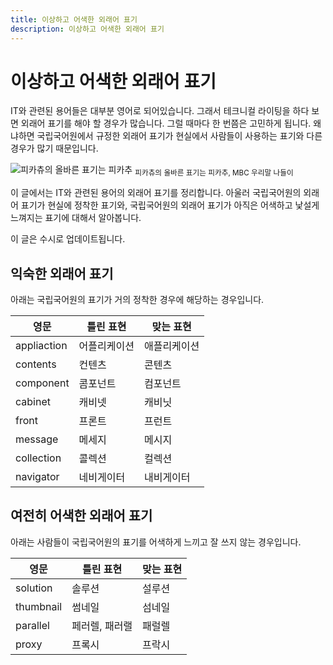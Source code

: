 ```yaml
---
title: 이상하고 어색한 외래어 표기
description: 이상하고 어색한 외래어 표기
---
```



# 이상하고 어색한 외래어 표기
IT와 관련된 용어들은 대부분 영어로 되어있습니다. 그래서 테크니컬 라이팅을 하다 보면 외래어 표기를 해야 할 경우가 많습니다.
그럴 때마다 한 번쯤은 고민하게 됩니다. 왜냐하면 국립국어원에서 규정한 외래어 표기가 현실에서 사람들이 사용하는 표기와 다른 경우가 많기 때문입니다.

![피카츄의 올바른 표기는 피카추](/images/technical_writing/technical_writing_01.jpeg)
<sub>피카츄의 올바른 표기는 피카추, MBC 우리말 나들이</sub>

이 글에서는 IT와 관련된 용어의 외래어 표기를 정리합니다.
아울러 국립국어원의 외래어 표기가 현실에 정착한 표기와, 국립국어원의 외래어 표기가 아직은 어색하고 낯설게 느껴지는 표기에 대해서 알아봅니다.

<Callout type="info" emoji="💡">
   이 글은 수시로 업데이트됩니다.
</Callout>

## 익숙한 외래어 표기
아래는 국립국어원의 표기가 거의 정착한 경우에 해당하는 경우입니다.

| 영문          | 틀린 표현  | 맞는 표현  |
|-------------|--------|--------|
| appliaction | 어플리케이션 | 애플리케이션 |
| contents    | 컨텐츠    | 콘텐츠    |
| component   | 콤포넌트   | 컴포넌트   |
| cabinet     | 캐비넷    | 캐비닛    |
| front       | 프론트    | 프런트    |
| message     | 메세지    | 메시지    |
| collection  | 콜렉션    | 컬렉션    |
| navigator   | 네비게이터  | 내비게이터  |


## 여전히 어색한 외래어 표기
아래는 사람들이 국립국어원의 표기를 어색하게 느끼고 잘 쓰지 않는 경우입니다.

| 영문        | 틀린 표현    | 맞는 표현 |
|-----------|----------|-------|
| solution  | 솔루션      | 설루션   |
| thumbnail | 썸네일      | 섬네일   |
| parallel  | 페러렐, 패러랠 | 패럴렐   |
| proxy     | 프록시      | 프락시   |
